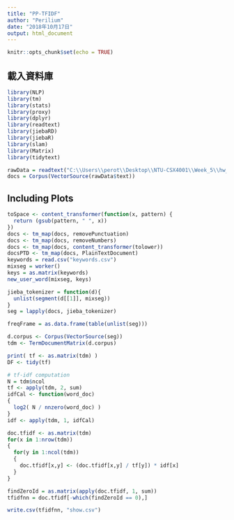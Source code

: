 ```yaml
---
title: "PP-TFIDF"
author: "Perilium"
date: "2018年10月17日"
output: html_document
---
```


```r
knitr::opts_chunk$set(echo = TRUE)
```

## 載入資料庫

```r
library(NLP)
library(tm)
library(stats)
library(proxy)
library(dplyr)
library(readtext)
library(jiebaRD)
library(jiebaR)
library(slam)
library(Matrix)
library(tidytext)
```
```r
rawData = readtext("C:\\Users\\perot\\Desktop\\NTU-CSX4001\\Week_5\\hw_5\\TFIDF_PrivacyPolicy\\corpus\\*.txt")
docs = Corpus(VectorSource(rawData$text))
```
## Including Plots

```r
toSpace <- content_transformer(function(x, pattern) {
  return (gsub(pattern, " ", x))
})
docs <- tm_map(docs, removePunctuation)
docs <- tm_map(docs, removeNumbers)
docs <- tm_map(docs, content_transformer(tolower))
docsPTD <- tm_map(docs, PlainTextDocument)
keywords = read.csv("keywords.csv")
mixseg = worker()
keys = as.matrix(keywords)
new_user_word(mixseg, keys)

jieba_tokenizer = function(d){
  unlist(segment(d[[1]], mixseg))
}
seg = lapply(docs, jieba_tokenizer)
```
```r
freqFrame = as.data.frame(table(unlist(seg)))

d.corpus <- Corpus(VectorSource(seg))
tdm <- TermDocumentMatrix(d.corpus)

print( tf <- as.matrix(tdm) )
DF <- tidy(tf)
```


```r
# tf-idf computation
N = tdm$ncol
tf <- apply(tdm, 2, sum)
idfCal <- function(word_doc)
{ 
  log2( N / nnzero(word_doc) ) 
}
idf <- apply(tdm, 1, idfCal)

doc.tfidf <- as.matrix(tdm)
for(x in 1:nrow(tdm))
{
  for(y in 1:ncol(tdm))
  {
    doc.tfidf[x,y] <- (doc.tfidf[x,y] / tf[y]) * idf[x]
  }
}

findZeroId = as.matrix(apply(doc.tfidf, 1, sum))
tfidfnn = doc.tfidf[-which(findZeroId == 0),]

write.csv(tfidfnn, "show.csv")
```